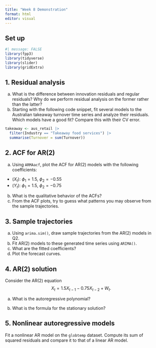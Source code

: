 ```yaml
---
title: "Week 8 Demonstration"
format: html
editor: visual
---
```


## Set up

```r
#| message: FALSE
library(fpp3)
library(tidyverse)
library(slider)
library(gridExtra)
```

## 1. Residual analysis

a.  What is the difference between innovation residuals and regular residuals? Why do we perform residual analysis on the former rather than the latter?
b.  Starting with the following code snippet, fit several models to the Australian takeaway turnover time series and analyze their residuals. Which models have a good fit? Compare this with their CV error.

```r
takeaway <- aus_retail |>
  filter(Industry == "Takeaway food services") |>
  summarise(Turnover = sum(Turnover))
```

## 2. ACF for AR(2)

a.  Using `ARMAacf`, plot the ACF for AR(2) models with the following coefficients:

-   $(X_t)$: $\phi_1 = 1.5$, $\phi_2 = -0.55$
-   $(Y_t)$: $\phi_1 = 1.5$, $\phi_2 = -0.75$

b.  What is the qualitative behavior of the ACFs?
c.  From the ACF plots, try to guess what patterns you may observe from the sample trajectories.

## 3. Sample trajectories

a.  Using `arima.sim()`, draw sample trajectories from the AR(2) models in Q2.
b.  Fit AR(2) models to these generated time series using `ARIMA()`.
c.  What are the fitted coefficients?
d.  Plot the forecast curves.

## 4. AR(2) solution

Consider the AR(2) equation $$
X_t = 1.5 X_{t-1} - 0.75 X_{t-2} + W_t.
$$

a.  What is the autoregressive polynomial?

b.  What is the formula for the stationary solution?

## 5. Nonlinear autoregressive models

Fit a nonlinear AR model on the `globtemp` dataset. Compute its sum of squared residuals and compare it to that of a linear AR model.
